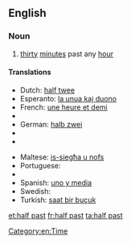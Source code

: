 ==English==

===Noun===
{{en-noun|-}}

# [[thirty]] [[minute]]s past any [[hour]]

====Translations====
{{trans-top|half past the hour}}
* Dutch: [[half twee]]
* Esperanto: [[la unua kaj duono]]
* French: [[une heure et demi]]
* {{trreq|Georgian}}
* German: [[halb zwei]]
* {{trreq|Japanese}}
* {{trreq|Korean}}
{{trans-mid}}
* Maltese: [[is-siegħa u nofs]]
* Portuguese: {{t-|pt|uma e meia}}
* {{trreq|Russian}}
* Spanish: [[uno y media]]
* Swedish: {{t-|sv|halv två}}
* Turkish: [[saat bir buçuk]]
{{trans-bottom}}

[[Category:en:Time]]

[[et:half past]]
[[fr:half past]]
[[ta:half past]]